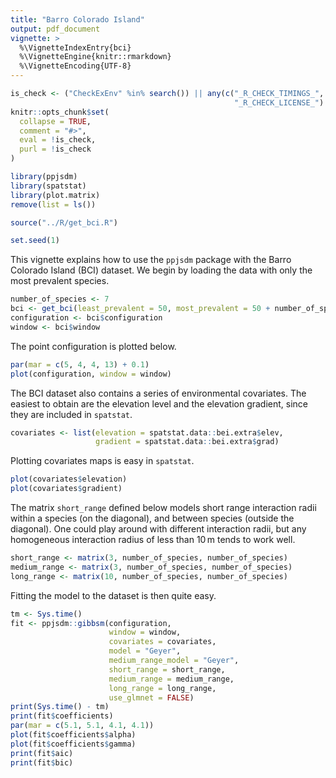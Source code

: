 ```yaml
---
title: "Barro Colorado Island"
output: pdf_document
vignette: >
  %\VignetteIndexEntry{bci}
  %\VignetteEngine{knitr::rmarkdown}
  %\VignetteEncoding{UTF-8}
---
```

  
```r
is_check <- ("CheckExEnv" %in% search()) || any(c("_R_CHECK_TIMINGS_",
                                                  "_R_CHECK_LICENSE_") %in% names(Sys.getenv()))
knitr::opts_chunk$set(
  collapse = TRUE,
  comment = "#>",
  eval = !is_check,
  purl = !is_check
)

```

```r
library(ppjsdm)
library(spatstat)
library(plot.matrix)
remove(list = ls())

source("../R/get_bci.R")

set.seed(1)
```

This vignette explains how to use the `ppjsdm` package with the Barro Colorado Island (BCI) dataset.
We begin by loading the data with only the most prevalent species.

```r
number_of_species <- 7
bci <- get_bci(least_prevalent = 50, most_prevalent = 50 + number_of_species)
configuration <- bci$configuration
window <- bci$window
```

The point configuration is plotted below.

```r
par(mar = c(5, 4, 4, 13) + 0.1)
plot(configuration, window = window)
```

The BCI dataset also contains a series of environmental covariates.
The easiest to obtain are the elevation level and the elevation gradient, since they are included in `spatstat`.

```r
covariates <- list(elevation = spatstat.data::bei.extra$elev, 
                   gradient = spatstat.data::bei.extra$grad)
```

Plotting covariates maps is easy in `spatstat`.

```r
plot(covariates$elevation)
plot(covariates$gradient)
```

The matrix `short_range` defined below models short range interaction radii within a species (on the diagonal), and between species (outside the diagonal).
One could play around with different interaction radii, but any homogeneous interaction radius of less than $10\,\mathrm{m}$ tends to work well.

```r
short_range <- matrix(3, number_of_species, number_of_species)
medium_range <- matrix(3, number_of_species, number_of_species)
long_range <- matrix(10, number_of_species, number_of_species)
```

Fitting the model to the dataset is then quite easy.

```r
tm <- Sys.time()
fit <- ppjsdm::gibbsm(configuration, 
                      window = window, 
                      covariates = covariates, 
                      model = "Geyer", 
                      medium_range_model = "Geyer", 
                      short_range = short_range,
                      medium_range = medium_range,
                      long_range = long_range,
                      use_glmnet = FALSE)
print(Sys.time() - tm)
print(fit$coefficients)
par(mar = c(5.1, 5.1, 4.1, 4.1))
plot(fit$coefficients$alpha)
plot(fit$coefficients$gamma)
print(fit$aic)
print(fit$bic)
```